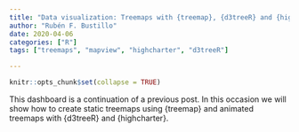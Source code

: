 ```yaml
---
title: "Data visualization: Treemaps with {treemap}, {d3treeR} and {highcharter}"
author: "Rubén F. Bustillo"
date: 2020-04-06
categories: ["R"]
tags: ["treemaps", "mapview", "highcharter", "d3treeR"]

---
```



```r

knitr::opts_chunk$set(collapse = TRUE)

```


This dashboard is a continuation of a previous post. In this occasion we will show how to create static treemaps using {treemap} and animated treemaps with {d3treeR} and {highcharter}.